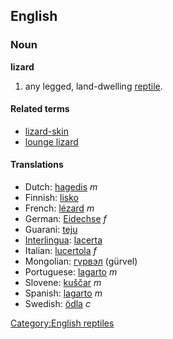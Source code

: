 ==English==
===Noun===
'''lizard'''

# any legged, land-dwelling [[reptile]].

====Related terms====
*[[lizard-skin]]
*[[lounge lizard]]

====Translations====
*Dutch: [[hagedis]] ''m''
*Finnish: [[lisko]]
*French: [[lézard]] ''m''
*German: [[Eidechse]] ''f''
*Guarani: [[teju]]
*[[Interlingua]]: [[lacerta]]
*Italian: [[lucertola]] ''f''
*Mongolian: [[гүрвэл]] (g&uuml;rvel)
*Portuguese: [[lagarto]] ''m''
*Slovene: [[kuščar]] ''m''
*Spanish: [[lagarto]] ''m''
*Swedish: [[ödla]] ''c''

[[Category:English reptiles]]